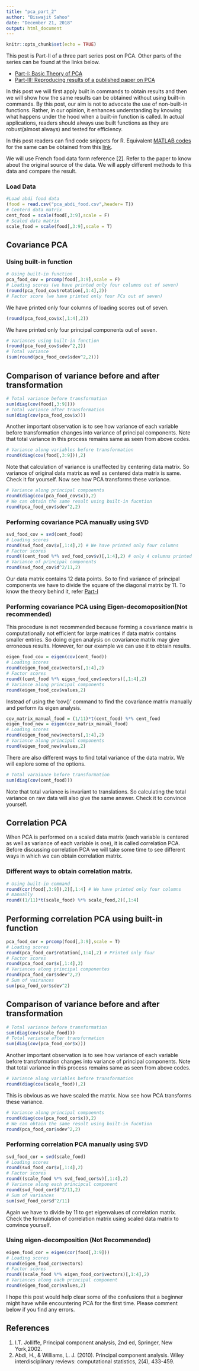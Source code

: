```yaml
---
title: "pca_part_2"
author: "Biswajit Sahoo"
date: "December 21, 2018"
output: html_document
---
```


```r
knitr::opts_chunk$set(echo = TRUE)
```
This post is Part-II of a three part series post on PCA. Other parts of the series can be found at the links below. 

* [Part-I: Basic Theory of PCA](https://biswajitsahoo1111.wordpress.com/2018/12/28/principal-component-analysis---part-i/)
* [Part-III: Reproducing results of a published paper on PCA](https://biswajitsahoo1111.wordpress.com/2018/12/28/principal-component-analysis---part-iii/)

In this post we will first apply built in commands to obtain results and then we will show how the same results can be obtained without using built-in commands. By this post, our aim is not to advocate the use of non-built-in functions. Rather, in our opinion, it enhances understanding by knowing what happens under the hood when a built-in function is called. In actual applications, readers should always use built functions as they are robust(almost always) and tested for efficiency. 

In this post readers can find code snippets for R. Equivalent [MATLAB codes](https://github.com/biswajitsahoo1111/PCA/blob/master/pca_part_II_MATLAB_codes.pdf) for the same can be obtained from this [link](https://github.com/biswajitsahoo1111/PCA/blob/master/pca_part_II_MATLAB_codes.pdf). 

We will use French food data form reference [2]. Refer to the paper to know about the original source of the data. We will apply different methods to this data and compare the result.

### Load Data

```r
#Load abdi food data
(food = read.csv("pca_abdi_food.csv",header= T))
# Centerd data matrix
cent_food = scale(food[,3:9],scale = F)
# Scaled data matrix
scale_food = scale(food[,3:9],scale = T)
```

## Covariance PCA

### Using built-in function

```r
# Using built-in function
pca_food_cov = prcomp(food[,3:9],scale = F)
# Loading scores (we have printed only four columns out of seven)
(round(pca_food_cov$rotation[,1:4],2))
# Factor score (we have printed only four PCs out of seven)
```
We have printed only four columns of loading scores out of seven.
```r
(round(pca_food_cov$x[,1:4],2))
```
We have printed only four principal components out of seven.
```r
# Variances using built-in function
(round(pca_food_cov$sdev^2,2))
# Total variance
(sum(round(pca_food_cov$sdev^2,2)))
```

## Comparison of variance before and after transformation

```r
# Total variance before transformation
sum(diag(cov(food[,3:9])))
# Total variance after transformation
sum(diag(cov(pca_food_cov$x)))
```
Another important observation is to see how variance of each variable before transformation changes into variance of principal components. Note that total variance in this process remains same as seen from above codes.
```r
# Variance along variables before transformation
round(diag(cov(food[,3:9])),2)
```
Note that calculation of variance is unaffected by centering data matrix. So variance of original data matrix as well as centered data matrix is same. Check it for yourself. Now see how PCA transforms these variance.
```r
# Variance along principal compoennts
round(diag(cov(pca_food_cov$x)),2)
# We can obtain the same result using built-in fucntion
round(pca_food_cov$sdev^2,2)
```

### Performing covariance PCA manually using SVD

```r
svd_food_cov = svd(cent_food)
# Loading scores
round(svd_food_cov$v[,1:4],2) # We have printed only four columns
# Factor scores
round((cent_food %*% svd_food_cov$v)[,1:4],2) # only 4 columns printed
# Variance of principal components
round(svd_food_cov$d^2/11,2)
```
Our data matrix contains 12 data points. So to find variance of principal components we have to divide the square of the diagonal matrix by 11. To know the theory behind it, refer [Part-I](https://biswajitsahoo1111.wordpress.com/2018/12/28/principal-component-analysis---part-i/)

### Performing covariance PCA using Eigen-decomoposition(Not recommended)

This procedure is not recommended because forming a covariance matrix is computationally not efficient for large matrices if data matrix contains smaller entries. So doing eigen analysis on covariance matrix may give erroneous results. However, for our example we can use it to obtain results.
```r
eigen_food_cov = eigen(cov(cent_food))
# Loading scores
round(eigen_food_cov$vectors[,1:4],2)
# Factor scores
round((cent_food %*% eigen_food_cov$vectors)[,1:4],2)
# Variance along principal components
round(eigen_food_cov$values,2)
```
Instead of using the 'cov()' command to find the covariance matrix manually and perform its eigen analysis.
```r
cov_matrix_manual_food = (1/11)*t(cent_food) %*% cent_food
eigen_food_new = eigen(cov_matrix_manual_food)
# Loading scores
round(eigen_food_new$vectors[,1:4],2)
# Variance along principal components
round(eigen_food_new$values,2)
```
There are also different ways to find total variance of the data matrix. We will explore some of the options.
```r
# Total varaiance before transformation
sum(diag(cov(cent_food)))
```
Note that total variance is invariant to translations. So calculating the total variance on raw data will also give the same answer. Check it to convince yourself.

## Correlation PCA

When PCA is performed on a scaled data matrix (each variable is centered as well as variance of each variable is one), it is called correlation PCA. Before discussing correlation PCA we will take some time to see different ways in which we can obtain correlation matrix. 

### Different ways to obtain correlation matrix.

```r
# Using built-in command
round(cor(food[,3:9]),2)[,1:4] # We have printed only four columns
# manually
round((1/11)*t(scale_food) %*% scale_food,2)[,1:4]
```

## Performing correlation PCA using built-in function
```r
pca_food_cor = prcomp(food[,3:9],scale = T)
# Loading scores
round(pca_food_cor$rotation[,1:4],2) # Printed only four
# Factor scores
round(pca_food_cor$x[,1:4],2)
# Variances along principal componentes
round(pca_food_cor$sdev^2,2)
# Sum of vairances
sum(pca_food_cor$sdev^2)
```

## Comparison of variance before and after transformation

```r
# Total variance before transformation
sum(diag(cov(scale_food)))
# Total variance after transformation
sum(diag(cov(pca_food_cor$x)))
```
Another important observation is to see how variance of each variable before transformation changes into variance of principal components. Note that total variance in this process remains same as seen from above codes.
```r
# Variance along variables before transformation
round(diag(cov(scale_food)),2)
```
This is obvious as we have scaled the matrix. Now see how PCA transforms these variance.
```r
# Variance along principal compoennts
round(diag(cov(pca_food_cor$x)),2)
# We can obtain the same result using built-in fucntion
round(pca_food_cor$sdev^2,2)
```

### Performing correlation PCA manually using SVD

```r
svd_food_cor = svd(scale_food)
# Loading scores
round(svd_food_cor$v[,1:4],2)
# Factor scores
round((scale_food %*% svd_food_cor$v)[,1:4],2)
# Variance along each principcal component
round(svd_food_cor$d^2/11,2)
# Sum of variances
sum(svd_food_cor$d^2/11)
```
Again we have to divide by 11 to get eigenvalues of correlation matrix. Check the formulation of correlation matrix using scaled data matrix to convince yourself. 

### Using eigen-decomposition (Not Recommended)

```r
eigen_food_cor = eigen(cor(food[,3:9]))
# Loading scores
round(eigen_food_cor$vectors)
# Factor scores
round((scale_food %*% eigen_food_cor$vectors)[,1:4],2)
# Variances along each principal component
round(eigen_food_cor$values,2)
```

I hope this post would help clear some of the confusions that a beginner might have while encountering PCA for the first time. Please comment below if you find any errors.

## References

1. I.T. Jolliffe, Principal component analysis, 2nd ed, Springer, New York,2002.
2. Abdi, H., & Williams, L. J. (2010). Principal component analysis. Wiley interdisciplinary reviews: computational statistics, 2(4), 433-459. 
